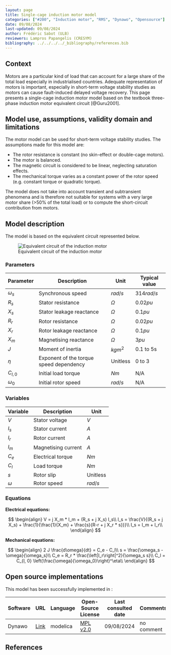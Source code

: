```yaml
---
layout: page
title: Single-cage induction motor model
categories: ["#200", "Induction motor", "RMS", "Dynawo", "Opensource"]
date: 09/08/2024
last-updated: 09/08/2024
author: Frédéric Sabot (ULB)
reviewers: Lampros Papangelis (CRESYM)
bibliography: ../../../../_bibliography/references.bib
---
```



## Context

Motors are a particular kind of load that can account for a large share of the total load especially in industrialised countries. Adequate representation of motors is important, especially in short-term voltage stability studies as motors can cause fault-induced delayed voltage recovery. This page presents a single-cage induction motor model based on the textbook three-phase induction motor equivalent circuit [@Guru2001].

## Model use, assumptions, validity domain and limitations

The motor model can be used for short-term voltage stability studies. The assumptions made for this model are:

* The rotor resistance is constant (no skin-effect or double-cage motors).
* The motor is balanced.
* The magnetic circuit is considered to be linear, neglecting saturation effects.
* The mechanical torque varies as a constant power of the rotor speed (e.g. constant torque or quadratic torque).

The model does not take into account transient and subtransient phenomena and is therefore not suitable for systems with a very large motor share (>50% of the total load) or to compute the short-circuit contribution from motors.

## Model description

The model is based on the equivalent circuit represented below.

![Equivalent circuit of the induction motor](MotorEquivalentCircuit.drawio.svg){#fig-motor-equivalent-circuit}

### Parameters

| Parameter| Description | Unit | Typical value
| ---| ---  | --- | --- |
| $\omega_s$ | Synchronous speed | $rad/s$ | $314rad/s$ |
| $R_s$ | Stator resistance | $\Omega$ | $0.02pu$ |
| $X_s$ | Stator leakage reactance  | $\Omega$ | $0.1pu$ |
| $R_r$ | Rotor resistance | $\Omega$ | $0.02pu$ |
| $X_r$ | Rotor leakage reactance  | $\Omega$ | $0.1pu$ |
| $X_m$ | Magnetising reactance  | $\Omega$ | $3pu$ |
| $J$ | Moment of inertia | $kgm^2$ | 0.1 to 5s |
| $\eta$ | Exponent of the torque speed dependency | Unitless | 0 to 3 |
| $C_{l, 0}$ | Initial load torque | $Nm$ | N/A |
| $\omega_0$ | Initial rotor speed | $rad/s$ | N/A |

### Variables

| Variable | Description | Unit |
| --- | --- | --- |
| $V$ | Stator voltage | $V$ |
| $I_s$ | Stator current | $A$ |
| $I_r$ | Rotor current | $A$ |
| $I_m$ | Magnetising current | $A$ |
| $C_e$ | Electrical torque | $Nm$ |
| $C_l$ | Load torque | $Nm$ |
| $s$ | Rotor slip | Unitless |
| $\omega$ | Rotor speed | $rad/s$ |

### Equations

**Electrical equations:**

$$
\begin{align}
V = j X_m * I_m + (R_s + j X_s) I_s\\
I_s = \frac{V}{(R_s + j X_s) + \frac{1}{\frac{1}{X_m} + \frac{s}{R-r + j X_r * s}}}\\
I_s = I_m + I_r\\
\end{align}
$$

**Mechanical equations:**

$$
\begin{align}
2 J  \frac{d\omega}{dt} = C_e - C_l\\
s = \frac{\omega_s - \omega}{\omega_s}\\
C_e = R_r * \frac{\left|I_r\right|^2}{\omega_s s}\\
C_l = C_{l, 0} \left(\frac{\omega}{\omega_0}\right)^\eta\\
\end{align}
$$

## Open source implementations

This model has been successfully implemented in :

| Software      | URL | Language | Open-Source License | Last consulted date | Comments |
| --------------| --- | --------- | ------------------- |------------------- | -------- |
|Dynawo|[Link](https://github.com/dynawo/dynawo/blob/master/dynawo/sources/Models/Modelica/Dynawo/Electrical/Machines/Motors/SimplifiedMotor.mo)| modelica | [MPL v2.0](https://www.mozilla.org/en-US/MPL/2.0/)  | 09/08/2024 | no comment |


## References

::: {#refs}
:::
